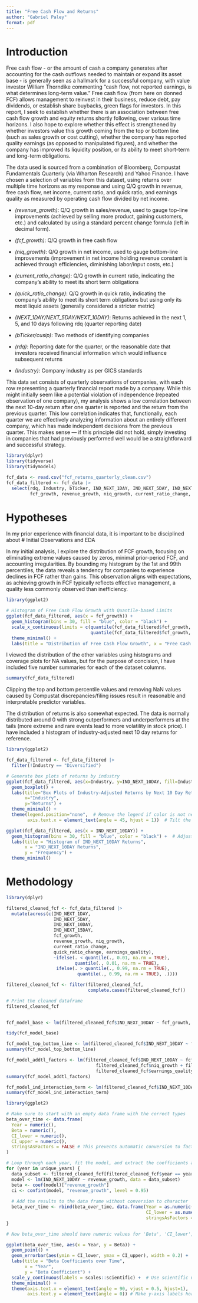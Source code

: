 ```yaml
---
title: "Free Cash Flow and Returns"
author: "Gabriel Paley"
format: pdf
---
```


# Introduction

Free cash flow - or the amount of cash a company generates after accounting for the cash outflows needed to maintain or expand its asset base - is generally seen as a hallmark for a successful company, with value investor William Thorndike commenting "cash flow, not reported earnings, is what determines long-term value." Free cash flow (from here on donned FCF) allows management to reinvest in their business, reduce debt, pay dividends, or establish share buybacks, green flags for investors. In this report, I seek to establish whether there is an association between free cash flow growth and equity returns shortly following, over various time horizons. I also hope to explore whether this effect is strengthened by whether investors value this growth coming from the top or bottom line (such as sales growth or cost cutting), whether the company has reported quality earnings (as opposed to manipulated figures), and whether the company has improved its liquidity position, or its ability to meet short-term and long-term obligations.

The data used is sourced from a combination of Bloomberg, Compustat Fundamentals Quarterly (via Wharton Research) and Yahoo Finance. I have chosen a selection of variables from this dataset, using returns over multiple time horizons as my response and using Q/Q growth in revenue, free cash flow, net income, current ratio, and quick ratio, and earnings quality as measured by operating cash flow divided by net income.

 - *(revenue_growth)*: Q/Q growth in sales/revenue, used to gauge top-line improvements (achieved by selling more product, 
    gaining customers, etc.) and calculated by using a standard percent change formula (left in decimal form).
 - *(fcf_growth)*: Q/Q growth in free cash flow
 - *(niq_growth)*: Q/Q growth in net income, used to gauge bottom-line improvements (improvement in net income holding revenue constant is achieved through efficiencies, diminishing labor/input costs, etc.)
 - *(current_ratio_change)*: Q/Q growth in current ratio, indicating the company's ability to meet its short term obligations
 - *(quick_ratio_change)*: Q/Q growth in quick ratio, indicating the company's ability to meet its short term obligations but using
    only its most liquid assets (generally considered a stricter metric)
   
 - *(NEXT_1DAY/NEXT_5DAY/NEXT_10DAY)*: Returns achieved in the next 1, 5, and 10 days following rdq (quarter reporting date)
 
 - *(bTicker/cusip)*: Two methods of identifying companies
 - *(rdq)*: Reporting date for the quarter, or the reasonable date that investors received financial information which would influence subsequent returns
 - *(Industry)*: Company industry as per GICS standards

This data set consists of quarterly observations of companies, with each row representing a quarterly financial report made by a company. While this might initially seem like a potential violation of independence (repeated observation of one company), my analysis shows a low correlation between the next 10-day return after one quarter is reported and the return from the previous quarter. This low correlation indicates that, functionally, each quarter we are effectively analyzing information about an entirely different company, which has made independent decisions from the previous quarter. This makes sense — if this principle did not hold, simply investing in companies that had previously performed well would be a straightforward and successful strategy.

```r
library(dplyr)
library(tidyverse)
library(tidymodels)

fcf_data <- read.csv("fcf_returns_quarterly_clean.csv")
fcf_data_filtered <- fcf_data |>
  select(rdq, Industry, bTicker, IND_NEXT_1DAY, IND_NEXT_5DAY, IND_NEXT_10DAY, IND_NEXT_15DAY,
         fcf_growth, revenue_growth, niq_growth, current_ratio_change, quick_ratio_change, earnings_quality)
```

# Hypotheses



In my prior experience with financial data, it is important to be disciplined about 
# Initial Observations and EDA

In my initial analysis, I explore the distribution of FCF growth, focusing on eliminating extreme values caused by zeros, minimal prior-period FCF, and accounting irregularities. By bounding my histogram by the 1st and 99th percentiles, the data reveals a tendency for companies to experience declines in FCF rather than gains. This observation aligns with expectations, as achieving growth in FCF typically reflects effective management, a quality less commonly observed than inefficiency.

```r
library(ggplot2)

# Histogram of Free Cash Flow Growth with Quantile-based Limits
ggplot(fcf_data_filtered, aes(x = fcf_growth)) +
  geom_histogram(bins = 30, fill = "blue", color = "black") +
  scale_x_continuous(limits = c(quantile(fcf_data_filtered$fcf_growth, 0.01, na.rm = TRUE), 
                                quantile(fcf_data_filtered$fcf_growth, 0.99, na.rm = TRUE))) +
  theme_minimal() +
  labs(title = "Distribution of Free Cash Flow Growth", x = "Free Cash Flow Growth", y = "Frequency")

```

I viewed the distribution of the other variables using histograms and coverage plots for NA values, but for the purpose of concision, I have included five number summaries for each of the dataset columns. 

```r
summary(fcf_data_filtered)
```
Clipping the top and bottom percentile values and removing NaN values caused by Compustat discrepancies/filing issues result in reasonable and interpretable predictor variables. 

The distribution of returns is also somewhat expected. The data is normally distributed around 0 with strong outperformers and underperformers at the tails (more extreme and rare events lead to more volatility in stock price). I have included a histogram of industry-adjusted next 10 day returns for reference. 

```r
library(ggplot2)

fcf_data_filtered <- fcf_data_filtered |>
  filter(!Industry == "Diversified")

# Generate box plots of returns by industry
ggplot(fcf_data_filtered, aes(x=Industry, y=IND_NEXT_10DAY, fill=Industry)) +
  geom_boxplot() +
  labs(title="Box Plots of Industry-Adjusted Returns by Next 10 Day Returns by Industry",
       x="Industry",
       y="Returns") +
  theme_minimal() +
  theme(legend.position="none",  # Remove the legend if color is not necessary
        axis.text.x = element_text(angle = 45, hjust = 1))  # Tilt the x-axis labels for clarity
```
```r
ggplot(fcf_data_filtered, aes(x = IND_NEXT_10DAY)) +
  geom_histogram(bins = 30, fill = "blue", color = "black") +  # Adjust the number of bins as needed
  labs(title = "Histogram of IND_NEXT_10DAY Returns",
       x = "IND_NEXT_10DAY Returns",
       y = "Frequency") +
  theme_minimal()
```

# Methodology

```r

library(dplyr)

filtered_cleaned_fcf <- fcf_data_filtered |>
  mutate(across(c(IND_NEXT_1DAY, 
                  IND_NEXT_5DAY, 
                  IND_NEXT_10DAY, 
                  IND_NEXT_15DAY,
                  fcf_growth, 
                  revenue_growth, niq_growth, 
                  current_ratio_change,
                  quick_ratio_change, earnings_quality),
                  ~ifelse(. < quantile(., 0.01, na.rm = TRUE),
                          quantile(., 0.01, na.rm = TRUE),
                   ifelse(. > quantile(., 0.99, na.rm = TRUE),
                           quantile(., 0.99, na.rm = TRUE), .))))

filtered_cleaned_fcf <- filter(filtered_cleaned_fcf, 
                               complete.cases(filtered_cleaned_fcf))

# Print the cleaned dataframe
filtered_cleaned_fcf
  
```

```r
fcf_model_base <- lm(filtered_cleaned_fcf$IND_NEXT_10DAY ~ fcf_growth, data = filtered_cleaned_fcf)
```

```r
tidy(fcf_model_base)
```
```r
fcf_model_top_bottom_line <- lm(filtered_cleaned_fcf$IND_NEXT_10DAY ~ fcf_growth + filtered_cleaned_fcf$revenue_growth + filtered_cleaned_fcf$niq_growth, data = filtered_cleaned_fcf)
summary(fcf_model_top_bottom_line)
```
```r
fcf_model_addtl_factors <- lm(filtered_cleaned_fcf$IND_NEXT_10DAY ~ fcf_growth + filtered_cleaned_fcf$revenue_growth + 
                                  filtered_cleaned_fcf$niq_growth + filtered_cleaned_fcf$current_ratio_change +
                                  filtered_cleaned_fcf$earnings_quality, data = filtered_cleaned_fcf)
summary(fcf_model_addtl_factors)
```
```r
fcf_model_ind_interaction_term <- lm(filtered_cleaned_fcf$IND_NEXT_10DAY ~ revenue_growth, data = filtered_cleaned_fcf)
summary(fcf_model_ind_interaction_term)
```
```r
library(ggplot2)

# Make sure to start with an empty data frame with the correct types
beta_over_time <- data.frame(
  Year = numeric(),
  Beta = numeric(),
  CI_lower = numeric(),
  CI_upper = numeric(),
  stringsAsFactors = FALSE # This prevents automatic conversion to factors
)

# Loop through each year, fit the model, and extract the coefficients and confidence intervals
for (year in unique_years) {
  data_subset <- filtered_cleaned_fcf[filtered_cleaned_fcf$year == year, ]
  model <- lm(IND_NEXT_10DAY ~ revenue_growth, data = data_subset)
  beta <- coef(model)["revenue_growth"]
  ci <- confint(model, "revenue_growth", level = 0.95)
  
  # Add the results to the data frame without conversion to character
  beta_over_time <- rbind(beta_over_time, data.frame(Year = as.numeric(year), Beta = as.numeric(beta), 
                                                     CI_lower = as.numeric(ci[1]), CI_upper = as.numeric(ci[2]), 
                                                     stringsAsFactors = FALSE))
}

# Now beta_over_time should have numeric values for 'Beta', 'CI_lower', and 'CI_upper'

ggplot(beta_over_time, aes(x = Year, y = Beta)) +
  geom_point() +
  geom_errorbar(aes(ymin = CI_lower, ymax = CI_upper), width = 0.2) +
  labs(title = "Beta Coefficients over Time",
       x = "Year",
       y = "Beta Coefficient") +
  scale_y_continuous(labels = scales::scientific) +  # Use scientific notation for y-axis labels
  theme_minimal() +
  theme(axis.text.x = element_text(angle = 90, vjust = 0.5, hjust=1),
        axis.text.y = element_text(angle = 0)) # Make y-axis labels horizontal
```

